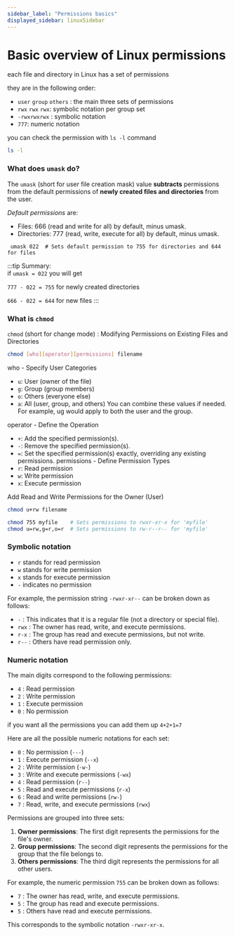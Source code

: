 ```yaml
---
sidebar_label: "Permissions basics"
displayed_sidebar: linuxSidebar
---
```


# Basic overview of Linux permissions

each file and directory in Linux has a set of permissions

they are in the following order:

- `user` `group` `others` : the main three sets of permissions
- `rwx` `rwx` `rwx`: symbolic notation per group set
- `-rwxrwxrwx` : symbolic notation
- `777`: numeric notation

you can check the permission with `ls -l` command

```bash
ls -l
```

### What does `umask` do?

The `umask` (short for user file creation mask) value **subtracts** permissions from the default permissions of **newly created files and directories** from the user.

_Default permissions_ are:

- Files: 666 (read and write for all) by default, minus umask.
- Directories: 777 (read, write, execute for all) by default, minus umask.

```
 umask 022  # Sets default permission to 755 for directories and 644 for files
```

:::tip
Summary:  
if `umask = 022` you will get

`777 - 022 = 755` for newly created directories

`666 - 022 = 644` for new files
:::

### What is `chmod`

`chmod` (short for change mode) : Modifying Permissions on Existing Files and Directories

```bash
chmod [who][operator][permissions] filename
```

who - Specify User Categories

- `u`: User (owner of the file)
- `g`: Group (group members)
- `o`: Others (everyone else)
- `a`: All (user, group, and others)
  You can combine these values if needed. For example, ug would apply to both the user and the group.

operator - Define the Operation

- `+`: Add the specified permission(s).
- `-`: Remove the specified permission(s).
- `=`: Set the specified permission(s) exactly, overriding any existing permissions.
  permissions - Define Permission Types
- `r`: Read permission
- `w`: Write permission
- `x`: Execute permission

Add Read and Write Permissions for the Owner (User)

```bash
chmod u+rw filename
```

```bash
chmod 755 myfile    # Sets permissions to rwxr-xr-x for 'myfile'
chmod u=rw,g=r,o=r  # Sets permissions to rw-r--r-- for 'myfile'
```

### Symbolic notation

- `r` stands for read permission
- `w` stands for write permission
- `x` stands for execute permission
- `-` indicates no permission

For example, the permission string `-rwxr-xr--` can be broken down as follows:

- `-` : This indicates that it is a regular file (not a directory or special file).
- `rwx` : The owner has read, write, and execute permissions.
- `r-x` : The group has read and execute permissions, but not write.
- `r--` : Others have read permission only.

### Numeric notation

The main digits correspond to the following permissions:

- `4` : Read permission
- `2` : Write permission
- `1` : Execute permission
- `0` : No permission

if you want all the permissions you can add them up `4+2+1=7`

Here are all the possible numeric notations for each set:

- `0` : No permission (`---`)
- `1` : Execute permission (`--x`)
- `2` : Write permission (`-w-`)
- `3` : Write and execute permissions (`-wx`)
- `4` : Read permission (`r--`)
- `5` : Read and execute permissions (`r-x`)
- `6` : Read and write permissions (`rw-`)
- `7` : Read, write, and execute permissions (`rwx`)

Permissions are grouped into three sets:

1. **Owner permissions**: The first digit represents the permissions for the file's owner.
2. **Group permissions**: The second digit represents the permissions for the group that the file belongs to.
3. **Others permissions**: The third digit represents the permissions for all other users.

For example, the numeric permission `755` can be broken down as follows:

- `7` : The owner has read, write, and execute permissions.
- `5` : The group has read and execute permissions.
- `5` : Others have read and execute permissions.

This corresponds to the symbolic notation `-rwxr-xr-x`.
